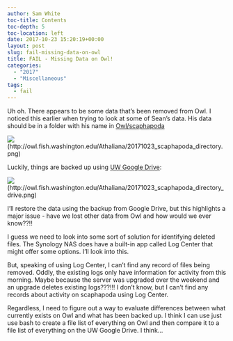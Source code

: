 ```yaml
---
author: Sam White
toc-title: Contents
toc-depth: 5
toc-location: left
date: 2017-10-23 15:20:19+00:00
layout: post
slug: fail-missing-data-on-owl
title: FAIL - Missing Data on Owl!
categories:
  - "2017"
  - "Miscellaneous"
tags:
  - fail
---
```


Uh oh. There appears to be some data that's been removed from Owl. I noticed this earlier when trying to look at some of Sean's data. His data should be in a folder with his name in [Owl/scaphapoda](https://owl.fish.washington.edu/scaphapoda/)

![](https://owl.fish.washington.edu/Athaliana/20171023_scaphapoda_directory.png)(http://owl.fish.washington.edu/Athaliana/20171023_scaphapoda_directory.png)

Luckily, things are backed up using [UW Google Drive](https://drive.google.com/drive/folders/0BzKkDWZ6tIK4eXV4VFB3VHN2ZUk?usp=sharing):

![](https://owl.fish.washington.edu/Athaliana/20171023_scaphapoda_directory_drive.png)(http://owl.fish.washington.edu/Athaliana/20171023_scaphapoda_directory_drive.png)

I'll restore the data using the backup from Google Drive, but this highlights a major issue - have we lost other data from Owl and how would we ever know??!!

I guess we need to look into some sort of solution for identifying deleted files. The Synology NAS does have a built-in app called Log Center that might offer some options. I'll look into this.

But, speaking of using Log Center, I can't find any record of files being removed. Oddly, the existing logs only have information for activity from this morning. Maybe because the server was upgraded over the weekend and an upgrade deletes existing logs???!!! I don't know, but I can't find any records about activity on scaphapoda using Log Center.

Regardless, I need to figure out a way to evaluate differences between what currently exists on Owl and what has been backed up. I think I can use just use bash to create a file list of everything on Owl and then compare it to a file list of everything on the UW Google Drive. I think...
